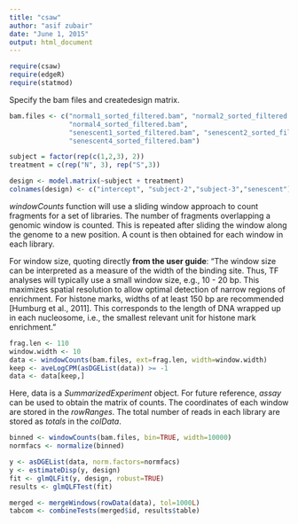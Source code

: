 ```yaml
---
title: "csaw"
author: "asif zubair"
date: "June 1, 2015"
output: html_document
---
```



```r
require(csaw) 
require(edgeR) 
require(statmod)
```

Specify the bam files and createdesign matrix.

```r
bam.files <- c("normal1_sorted_filtered.bam", "normal2_sorted_filtered.bam", 
               "normal4_sorted_filtered.bam", 
               "senescent1_sorted_filtered.bam", "senescent2_sorted_filtered.bam", 
               "senescent4_sorted_filtered.bam") 

subject = factor(rep(c(1,2,3), 2))
treatment = c(rep("N", 3), rep("S",3))

design <- model.matrix(~subject + treatment) 
colnames(design) <- c("intercept", "subject-2","subject-3","senescent")
```

*windowCounts* function will use a sliding window approach to count fragments for a set of libraries. The number of fragments
overlapping a genomic window is counted. This is repeated after sliding the window along the genome to a new position. A count is then obtained for each window in each library.

For window size, quoting directly **from the user guide**: 
"The window size can be interpreted as a measure of the width of the binding site. Thus, TF analyses will typically use a small window size, e.g., 10 - 20 bp. This maximizes spatial resolution to allow optimal detection of narrow regions of enrichment. For histone marks, widths of at least 150 bp are recommended [Humburg et al., 2011]. This corresponds to the length of DNA wrapped up in each nucleosome, i.e., the smallest relevant unit for histone mark enrichment."

```r
frag.len <- 110
window.width <- 10
data <- windowCounts(bam.files, ext=frag.len, width=window.width)
keep <- aveLogCPM(asDGEList(data)) >= -1 
data <- data[keep,]
```

Here, data is a *SummarizedExperiment* object. For future reference, *assay* can be used to obtain the matrix of counts. The coordinates of each window are stored in the *rowRanges*. The total number of reads in each library are stored as *totals* in the *colData*. 

```r
binned <- windowCounts(bam.files, bin=TRUE, width=10000) 
normfacs <- normalize(binned)
```

```r
y <- asDGEList(data, norm.factors=normfacs) 
y <- estimateDisp(y, design) 
fit <- glmQLFit(y, design, robust=TRUE) 
results <- glmQLFTest(fit)
```

```r
merged <- mergeWindows(rowData(data), tol=1000L) 
tabcom <- combineTests(merged$id, results$table)
```




